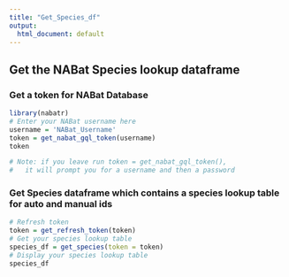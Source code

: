 ```yaml
---
title: "Get_Species_df"
output:
  html_document: default
---
```


## Get the NABat Species lookup dataframe


### Get a token for NABat Database
```r
library(nabatr)
# Enter your NABat username here
username = 'NABat_Username'
token = get_nabat_gql_token(username)
token

# Note: if you leave run token = get_nabat_gql_token(),
#   it will prompt you for a username and then a password
```

### Get Species dataframe which contains a species lookup table for auto and manual ids
```r
# Refresh token
token = get_refresh_token(token)
# Get your species lookup table
species_df = get_species(token = token)
# Display your species lookup table
species_df
```

